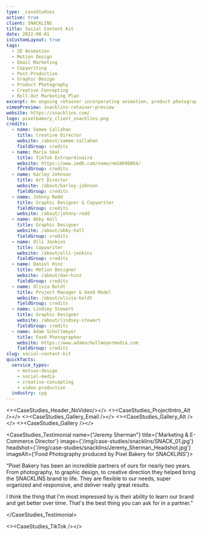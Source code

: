 ```yaml
---
type: _caseStudies
active: true
client: SNACKLINS
title: Social Content Kit
date: 2022-08-01
isCustomLayout: true
tags:
  - 2D Animation
  - Motion Design
  - Email Marketing
  - Copywriting
  - Post-Production
  - Graphic Design
  - Product Photography
  - Creative Concepting
  - Roll-Out Marketing Plan
excerpt: An ongoing retainer incorporating animation, product photography, and social media content that allows our team to help build their brand.
vimeoPreview: snacklins-retainer-preview
website: https://snacklins.com/
logo: pixelbakery_client_snacklins.png
credits:
  - name: Samee Callahan
    title: Creative Director
    website: /about/samee-callahan
    fieldGroup: credits
  - name: Maria Smal
    title: TikTok Extraordinaire
    website: https://www.imdb.com/name/nm10696864/
    fieldGroup: credits
  - name: Karley Johnson
    title: Art Director
    website: /about/karley-johnson
    fieldGroup: credits
  - name: Johnny Redd
    title: Graphic Designer & Copywriter
    fieldGroup: credits
    website: /about/johnny-redd
  - name: Abby Hall
    title: Graphic Designer
    website: /about/abby-hall
    fieldGroup: credits
  - name: Olli Jenkins
    title: Copywriter
    website: /about/olli-jenkins
    fieldGroup: credits
  - name: Daniel Hinz
    title: Motion Designer
    website: /about/dan-hinz
    fieldGroup: credits
  - name: Olivia Boldt
    title: Project Manager & Hand Model
    website: /about/olivia-boldt
    fieldGroup: credits
  - name: Lindsey Stewart
    title: Graphic Designer
    website: /about/lindsey-stewart
    fieldGroup: credits
  - name: Adam Schollmeyer
    title: Food Photographer
    website: https://www.adamschollmeyermedia.com
    fieldGroup: credits
slug: social-content-kit
quickfacts:
  service_types:
    - motion-design
    - social-media
    - creative-concepting
    - video-production
  industry: cpg
---
```

<><CaseStudies_Header_NoVideo/></>
<><CaseStudies_ProjectIntro_Alt /></>
<><CaseStudies_Gallery_Email /></>
<><CaseStudies_Gallery_Alt /></>
<><CaseStudies_Gallery /></>

<CaseStudies_Testimonial name={"Jeremy Sherman"} title={'Marketing & E-Commerce Director'} image={'/img/case-studies/snacklins/SNACK_01.jpg'} headshot={'/img/case-studies/snacklins/Jeremy_Sherman_Headshot.jpg'} imageAlt={'Food Photography produced by Pixel Bakery for SNACKLINS'}>

“Pixel Bakery has been an incredible partners of ours for nearly two years. From photography, to graphic design, to creative direction they helped bring the SNACKLINS brand to life. They are flexible to our needs, super organized and responsive, and deliver really great results. 

I think the thing that I'm most impressed by is their ability to learn our brand and get better over time. That's the best thing you can ask for in a partner.”

</CaseStudies_Testimonial>

<><CaseStudies_TikTok /></>
